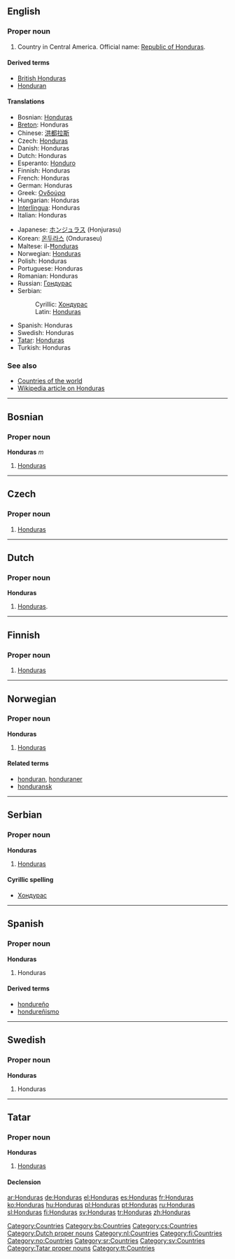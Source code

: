 {{see|honduras}}
==English==

===Proper noun===
{{en-proper noun}}

# Country in Central America. Official name: [[Republic of Honduras]].

====Derived terms====
*[[British Honduras]]
*[[Honduran]]

====Translations====
{{top}}
* Bosnian: [[Honduras#Bosnian|Honduras]] {{m}}
* [[Breton]]: Honduras
* Chinese: [[洪都拉斯]]
* Czech: [[#Czech|Honduras]] {{f}}
* Danish: Honduras
* Dutch: Honduras
* Esperanto: [[Honduro]]
* Finnish: Honduras
* French: Honduras
* German: Honduras {{n}}
* Greek: [[Ονδούρα]]
* Hungarian: Honduras
* [[Interlingua]]: Honduras
* Italian: Honduras
{{mid}}
* Japanese: [[ホンジュラス]] (Honjurasu)
* Korean: [[온두라스]] (Onduraseu)
* Maltese: il-[[Ħonduras]]
* Norwegian: [[#Norwegian|Honduras]]
* Polish: Honduras
* Portuguese: Honduras
* Romanian: Honduras {{n}}
* Russian: [[Гондурас]]
* Serbian:
*: Cyrillic: [[Хондурас]] {{m}}
*: Latin: [[Honduras#Serbian|Honduras]] {{m}}
* Spanish: Honduras
* Swedish: Honduras
* [[Tatar]]: [[Honduras#Tatar|Honduras]]
* Turkish: Honduras
{{bottom}}

===See also===
* [[Countries of the world]]
* [[w:Honduras|Wikipedia article on Honduras]]

[[Category:Countries]]

----

==Bosnian==

===Proper noun===
'''Honduras''' ''m''

# [[Honduras]]

[[Category:bs:Countries]]

----

==Czech==

===Proper noun===
{{cs-proper noun|g=f}}

# [[#English|Honduras]]

[[Category:cs:Countries]]

----

==Dutch==

===Proper noun===
'''Honduras''' {{n}}

# [[#English|Honduras]].

[[Category:Dutch proper nouns]]
[[Category:nl:Countries]]

----

==Finnish==
{{wikipedia|lang=fi}}

===Proper noun===
{{fi-noun|Honduras|type=kalsium|proper=true}}

# [[#English|Honduras]]

[[Category:fi:Countries]]

----

==Norwegian==

===Proper noun===
'''Honduras'''

# [[#English|Honduras]]

====Related terms====
* [[honduran]], [[honduraner]]
* [[honduransk]]

[[Category:no:Countries]]

----

==Serbian==

===Proper noun===
'''Honduras''' {{m}}

# [[Honduras]]

====Cyrillic spelling====
* [[Хондурас]]

[[Category:sr:Countries]]

----

==Spanish==

===Proper noun===
'''Honduras'''

# Honduras

====Derived terms====
* [[hondureño]] {{pos_a}}
* [[hondureñismo]] {{m}}

----

==Swedish==

===Proper noun===
'''Honduras'''

# Honduras

[[Category:sv:Countries]]

----

==Tatar==

===Proper noun===
'''Honduras'''

# [[Honduras#English|Honduras]]

====Declension====
{{tt-latin-noun|nıñ|ga|nı|da|dan}}

[[Category:Tatar proper nouns]]
[[Category:tt:Countries]]

[[ar:Honduras]]
[[de:Honduras]]
[[el:Honduras]]
[[es:Honduras]]
[[fr:Honduras]]
[[ko:Honduras]]
[[hu:Honduras]]
[[pl:Honduras]]
[[pt:Honduras]]
[[ru:Honduras]]
[[sl:Honduras]]
[[fi:Honduras]]
[[sv:Honduras]]
[[tr:Honduras]]
[[zh:Honduras]]